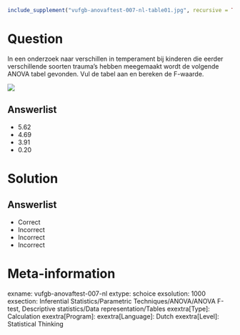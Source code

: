 ```{r, echo = FALSE, results = "hide"}
include_supplement("vufgb-anovaftest-007-nl-table01.jpg", recursive = TRUE)
```

Question
========

In een onderzoek naar verschillen in temperament bij kinderen die eerder verschillende soorten trauma’s hebben meegemaakt wordt de volgende ANOVA tabel gevonden. Vul de tabel aan en bereken de F-waarde. 


![](vufgb-anovaftest-007-nl-table01.jpg)
  
Answerlist
----------
* 5.62
* 4.69
* 3.91
* 0.20


Solution
========

Answerlist
----------
* Correct
* Incorrect
* Incorrect
* Incorrect

Meta-information
================
exname: vufgb-anovaftest-007-nl
extype: schoice
exsolution: 1000
exsection: Inferential Statistics/Parametric Techniques/ANOVA/ANOVA F-test, Descriptive statistics/Data representation/Tables
exextra[Type]: Calculation
exextra[Program]: 
exextra[Language]: Dutch
exextra[Level]: Statistical Thinking